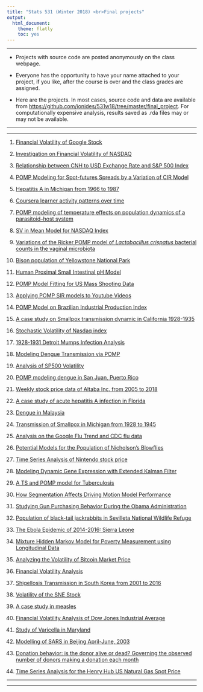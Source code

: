 ```yaml
---
title: "Stats 531 (Winter 2018) <br>Final projects"
output:
  html_document:
    theme: flatly
    toc: yes
---
```


------

* Projects with source code are posted anonymously on the class webpage.

* Everyone has the opportunity to have your name attached to your project, if you like, after the course is over and the class grades are assigned.

* Here are the projects. In most cases, source code and data are available from [https://github.com/ionides/531w18/tree/master/final_project](https://github.com/ionides/531w16/tree/master/final_project). For computationally expensive analysis, results saved as .rda files may or may not be available.


----------

----------

1. [Financial Volatility of Google Stock](https://ionides.github.io/531w18/final_project/1/final.html)

2. [Investigation on Financial Volatility of NASDAQ](https://ionides.github.io/531w18/final_project/2/final.html)

3. [Relationship between CNH to USD Exchange Rate and S&P 500 Index](https://ionides.github.io/531w18/final_project/3/final.html)

4. [POMP Modeling for Spot-futures Spreads by a Variation of CIR Model](https://ionides.github.io/531w18/final_project/4/final.html)

5. [Hepatitis A in Michigan from 1966 to 1987](https://ionides.github.io/531w18/final_project/5/final.html)

6. [Coursera learner activity patterns over time](https://ionides.github.io/531w18/final_project/6/final.html)

7. [POMP modeling of temperature effects on population dynamics of a parasitoid–host system](https://ionides.github.io/531w18/final_project/7/final.html)

8. [SV in Mean Model for NASDAQ Index](https://ionides.github.io/531w18/final_project/8/final.html)

9. [Variations of the Ricker POMP model of <i>Lactobacillus crispatus</i> bacterial counts in the vaginal microbiota](https://ionides.github.io/531w18/final_project/9/final.html)

10. [Bison population of Yellowstone National Park](https://ionides.github.io/531w18/final_project/10/final.html)

11. [Human Proximal Small Intestinal pH Model](https://ionides.github.io/531w18/final_project/11/final.html)

12. [POMP Model Fitting for US Mass Shooting Data](https://ionides.github.io/531w18/final_project/12/final.html)

13. [Applying POMP SIR models to Youtube Videos](https://ionides.github.io/531w18/final_project/13/final.html)

14. [POMP Model on Brazilian Industrial Production Index](https://ionides.github.io/531w18/final_project/14/final.html)

15. [A case study on Smallpox transmission dynamic in California 1928-1935](https://ionides.github.io/531w18/final_project/15/final.html)

16. [Stochastic Volatility of Nasdaq index](https://ionides.github.io/531w18/final_project/16/final.html)

17. [1928-1931 Detroit Mumps Infection Analysis](https://ionides.github.io/531w18/final_project/17/final.html)

18. [Modeling Dengue Transmission via POMP](https://ionides.github.io/531w18/final_project/18/final.html)

19. [Analysis of SP500 Volatility](https://ionides.github.io/531w18/final_project/19/final.html)

20. [POMP modeling dengue in San Juan, Puerto Rico](https://ionides.github.io/531w18/final_project/20/final.html)

21. [Weekly stock price data of Altaba Inc. from 2005 to 2018](https://ionides.github.io/531w18/final_project/21/final.html)

22. [A case study of acute hepatitis A infection in Florida](https://ionides.github.io/531w18/final_project/22/final.html)

23. [Dengue in Malaysia](https://ionides.github.io/531w18/final_project/23/final.html)

24. [Transmission of Smallpox in Michigan from 1928 to 1945](https://ionides.github.io/531w18/final_project/24/final.html)

25. [Analysis on the Google Flu Trend and CDC flu data](https://ionides.github.io/531w18/final_project/25/final.html)

26. [Potential Models for the Population of Nicholson's Blowflies](https://ionides.github.io/531w18/final_project/26/final.html)

27. [Time Series Analysis of Nintendo stock price](https://ionides.github.io/531w18/final_project/27/final.html)

28. [Modeling Dynamic Gene Expression with Extended Kalman Filter](https://ionides.github.io/531w18/final_project/28/final.html)

29. [A TS and POMP model for Tuberculosis](https://ionides.github.io/531w18/final_project/29/final.html)

30. [How Segmentation Affects Driving Motion Model Performance](https://ionides.github.io/531w18/final_project/30/final.html)

31. [Studying Gun Purchasing Behavior During the Obama Administration](https://ionides.github.io/531w18/final_project/31/final.html)

32. [Population of black-tail jackrabbits in Sevilleta National Wildlife Refuge](https://ionides.github.io/531w18/final_project/32/final.html)

33. [The Ebola Epidemic of 2014-2016: Sierra Leone](https://ionides.github.io/531w18/final_project/33/final.html)

34. [Mixture Hidden Markov Model for Poverty Measurement using Longitudinal Data](https://ionides.github.io/531w18/final_project/34/final.html)

35. [Analyzing the Volatility of Bitcoin Market Price](https://ionides.github.io/531w18/final_project/35/final.html)

36. [Financial Volatility Analysis](https://ionides.github.io/531w18/final_project/36/final.html)

37. [Shigellosis Transmission in South Korea from 2001 to 2016](https://ionides.github.io/531w18/final_project/37/final.html)

38. [Volatility of the SNE Stock](https://ionides.github.io/531w18/final_project/38/final.html)

39. [A case study in measles](https://ionides.github.io/531w18/final_project/39/final.html)

40. [Financial Volatility Analysis of Dow Jones Industrial Average](https://ionides.github.io/531w18/final_project/40/final.html)

41. [Study of Varicella in Maryland](https://ionides.github.io/531w18/final_project/41/final.html)

42. [Modelling of SARS in Beijing April-June, 2003](https://ionides.github.io/531w18/final_project/42/final.html)

43. [Donation behavior: is the donor alive or dead? Governing the observed number of donors making a donation each month](https://ionides.github.io/531w18/final_project/43/final.html)

44. [Time Series Analysis for the Henry Hub US Natural Gas Spot Price](https://ionides.github.io/531w18/final_project/44/final.html)



----------

-----------
